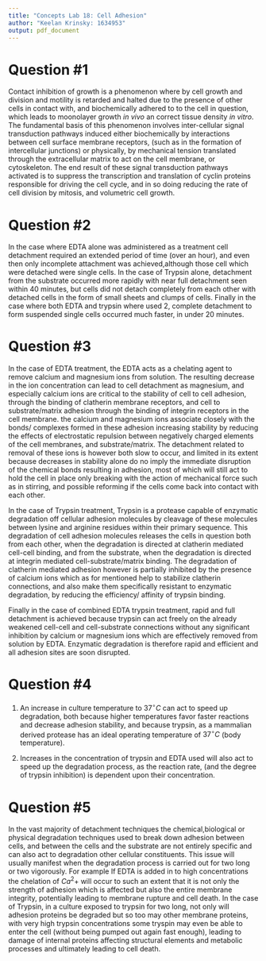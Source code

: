 ```yaml
---
title: "Concepts Lab 18: Cell Adhesion"
author: "Keelan Krinsky: 1634953"
output: pdf_document
---
```


# Question #1
Contact inhibition of growth is a phenomenon where by cell growth and division and motility is retarded and halted due to the presence of other cells in contact with, and biochemically adhered to to the cell in question, which leads to moonolayer growth _in vivo_ an correct tissue density _in vitro_. The fundamental basis of this phenomenon involves inter-cellular signal transduction pathways induced either biochemically by interactions between cell surface membrane receptors, (such as in the formation of intercellular junctions) or physically, by mechanical tension translated through the extracellular matrix to act on the cell membrane, or cytoskeleton. The end result of these signal transduction pathways activated is to suppress the transcription and translation of cyclin proteins responsible for driving the cell cycle, and in so doing reducing the rate of cell division by mitosis, and volumetric cell growth. 

# Question #2
In the case where EDTA alone was administered as a treatment cell detachment required an extended period of time (over an hour), and even then only incomplete attachment was achieved,although those cell which were detached were single cells. In the case of Trypsin alone, detachment from the substrate occurred more rapidly with near full detachment seen within 40 minutes, but cells did not detach completely from each other with detached cells in the form of small sheets and clumps of cells. Finally in the case where both EDTA and trypsin where used 2, complete detachment to form suspended single cells occurred much faster, in under 20 minutes. 

# Question #3
In the case of EDTA treatment, the EDTA acts as a chelating agent to remove calcium and magnesium ions from solution. The resulting decrease in the ion concentration can lead to cell detachment as magnesium, and especially calcium ions are critical to the stability of cell to cell adhesion, through the binding of clatherin membrane receptors, and cell  to substrate/matrix adhesion through the binding of integrin receptors in the cell membrane. the calcium and magnesium ions associate closely with the bonds/ complexes formed in these adhesion increasing stability by reducing the effects of electrostatic repulsion between negatively charged elements of the cell membranes, and substrate/matrix. The detachment related to removal of these ions is however both slow to occur, and limited in its extent because decreases in stability alone do no imply the immediate disruption of the chemical bonds resulting in adhesion, most of which will still act to hold the cell in place only breaking with the action of mechanical force such as in stirring, and possible reforming if the cells come back into contact with each other. 

In the case of Trypsin treatment, Trypsin is a protease capable of enzymatic degradation off cellular adhesion molecules by cleavage of these molecules between lysine and arginine residues within their primary sequence. This degradation of cell adhesion molecules releases the cells in question both from each other, when the degradation is directed at clatherin mediated cell-cell binding, and from the substrate, when the degradation is directed at integrin mediated cell-substrate/matrix binding. The degradation of clatherin mediated adhesion however is partially inhibited by the presence of calcium ions which as for mentioned help to stabilize clatherin connections, and also make them specifically resistant to enzymatic degradation, by reducing the efficiency/ affinity of trypsin binding.  

Finally in the case of combined EDTA trypsin treatment, rapid and full detachment is achieved because trypsin can act freely on the already weakened cell-cell and cell-substrate connections without any significant inhibition by calcium or magnesium ions which are effectively removed from solution by EDTA. Enzymatic degradation is therefore rapid and efficient and all adhesion sites are soon disrupted. 

# Question #4

 #. An increase in culture temperature to $37^\circ C$ can act to speed up degradation, both because higher temperatures favor faster reactions and decrease adhesion stability, and because trypsin, as a mammalian derived protease has an ideal operating temperature of $37^\circ C$ (body temperature). 

 #. Increases in the concentration of trypsin and EDTA used will also act to speed up the degradation process, as the reaction rate, (and the degree of trypsin inhibition) is dependent upon their concentration. 

# Question #5
In the vast majority of detachment techniques the chemical,biological or physical degradation techniques used to break down adhesion between cells, and between the cells and the substrate are not entirely specific and can also act to degradation other cellular constituents. This issue will usually manifest when the degradation process is carried out for two long or two vigorously. For example If EDTA is added in to high concentrations the chelation of $Ca^2+$ will occur to such an extent that it is not only the strength of adhesion which is affected but also the entire membrane integrity, potentially leading to membrane rupture and cell death. In the case of Trypsin, in a culture exposed to trypsin for two long, not only will adhesion proteins be degraded but so too may other membrane proteins, with very high trypsin concentrations some tryspin may even be able to enter the cell (without being pumped out again fast enough), leading to damage of internal proteins affecting structural elements and metabolic processes and ultimately leading to cell death. 


